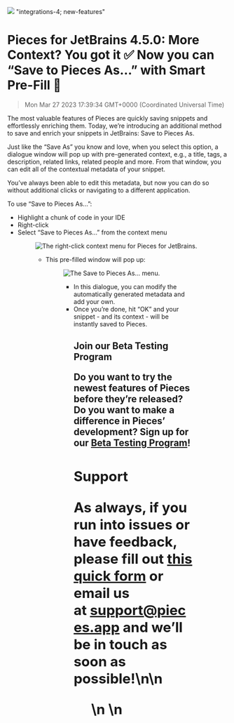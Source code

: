 ![](https://uploads-ssl.webflow.com/6143afec68f555387049efb3/6351652e1972309445cb03af_JetBrains4_5_0_d14996cd63254fe138eed18fbc8ba65e_2000.png)
"integrations-4; new-features"
# Pieces for JetBrains 4.5.0: More Context? You got it ✅ Now you can “Save to Pieces As…” with Smart Pre-Fill 🤯
> Mon Mar 27 2023 17:39:34 GMT+0000 (Coordinated Universal Time)
<p>The most valuable features of Pieces are quickly saving snippets and effortlessly enriching them. Today, we’re introducing an additional method to save and enrich your snippets in JetBrains: Save to Pieces As.<p.new.line><p>Just like the “Save As” you know and love, when you select this option, a dialogue window will pop up with pre-generated context, e.g., a title, tags, a description, related links, related people and more. From that window, you can edit all of the contextual metadata of your snippet.<p.new.line><p>You’ve always been able to edit this metadata, but now you can do so without additional clicks or navigating to a different application.<p.new.line><p>To use “Save to Pieces As...”:<p.new.line><ul><li>Highlight a chunk of code in your IDE<li.new.line><li>Right-click<li.new.line><li>Select “Save to Pieces As...” from the context menu<li.new.line><ul.new.line><figure class="w-richtext-figure-type-image w-richtext-align-center" data-rt-type="image" data-rt-align="center"><div><img alt="The right-click context menu for Pieces for JetBrains." src="https://uploads-ssl.webflow.com/6143afec68f555387049efb3/635165301972308229cb03b1_ScreenShot2022-10-19at11_04_16AM_55d2121a2e60f56dee2ce2206672882c_800.png" /><div.new.line><figure.new.line><ul><li>This pre-filled window will pop up:<li.new.line><ul.new.line><figure class="w-richtext-figure-type-image w-richtext-align-center" data-rt-type="image" data-rt-align="center"><div><img alt="The Save to Pieces As... menu." src="https://uploads-ssl.webflow.com/6143afec68f555387049efb3/6351653019723052cfcb03b0_image_1f5829b7a2d3106b148ebf4b48e3a6c5_800.png" /><div.new.line><figure.new.line><ul><li>In this dialogue, you can modify the automatically generated metadata and add your own.<li.new.line><li>Once you’re done, hit “OK” and your snippet - and its context - will be instantly saved to Pieces.<li.new.line><ul.new.line><h2 id="71eip">Join our Beta Testing Program<h2.new.line><p>Do you want to try the newest features of Pieces before they’re released? Do you want to make a difference in Pieces’ development? Sign up for our <a href="https://getpieces.typeform.com/to/XGGlUqEI" target="_blank" rel="noopener noreferrer">Beta Testing Program</a>!<p.new.line><h2 id="7rktk">Support<h2.new.line><p>As always, if you run into issues or have feedback, please fill out <a href="https://getpieces.typeform.com/to/mCjBSIjF" target="_blank" rel="noopener noreferrer">this quick form</a> or email us at <a href="mailto:support@pieces.app" target="_blank" rel="noopener noreferrer">support@pieces.app</a> and we’ll be in touch as soon as possible!<p.new.line>\n\n    <figure data-rt-type="video" data-rt-align="center">\n        <!-- strchf script -->\n<script>\
